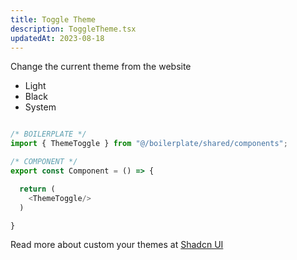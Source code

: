 ```yaml
---
title: Toggle Theme
description: ToggleTheme.tsx 
updatedAt: 2023-08-18
---
```


Change the current theme from the website

  * Light
  * Black 
  * System

``` js

/* BOILERPLATE */
import { ThemeToggle } from "@/boilerplate/shared/components";

/* COMPONENT */
export const Component = () => {

  return (
    <ThemeToggle/>
  )

}

```

Read more about custom your themes at [Shadcn UI](https://ui.shadcn.com/docs/theming)